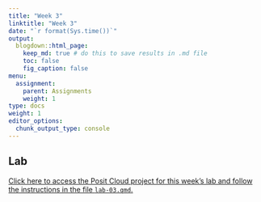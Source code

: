 ```yaml
---
title: "Week 3"
linktitle: "Week 3"
date: "`r format(Sys.time())`"
output:
  blogdown::html_page:
    keep_md: true # do this to save results in .md file
    toc: false
    fig_caption: false
menu:
  assignment:
    parent: Assignments
    weight: 1
type: docs
weight: 1
editor_options:
  chunk_output_type: console
---
```


## Lab

[Click here to access the Posit Cloud project for this week's lab and follow the instructions in the file `lab-03.qmd`.](https://posit.cloud/spaces/328615/content/5392334)
